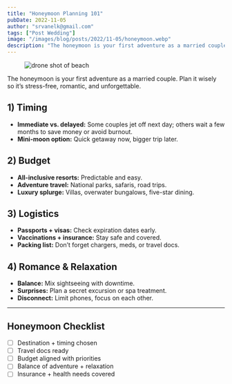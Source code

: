 ```yaml
---
title: "Honeymoon Planning 101"
pubDate: 2022-11-05
author: "srvanelk@gmail.com"
tags: ["Post Wedding"]
image: "/images/blog/posts/2022/11-05/honeymoon.webp"
description: "The honeymoon is your first adventure as a married couple. Plan it wisely so it’s stress-free, romantic, and unforgettable."
---
```


<figure>
  <img
    src="/images/blog/posts/2022/11-05/honeymoon.webp"
    alt="drone shot of beach"
  />
</figure>

The honeymoon is your first adventure as a married couple. Plan it wisely so it’s stress-free, romantic, and unforgettable.

## 1) Timing
- **Immediate vs. delayed:** Some couples jet off next day; others wait a few months to save money or avoid burnout.
- **Mini-moon option:** Quick getaway now, bigger trip later.

## 2) Budget
- **All-inclusive resorts:** Predictable and easy.
- **Adventure travel:** National parks, safaris, road trips.
- **Luxury splurge:** Villas, overwater bungalows, five-star dining.

## 3) Logistics
- **Passports + visas:** Check expiration dates early.
- **Vaccinations + insurance:** Stay safe and covered.
- **Packing list:** Don’t forget chargers, meds, or travel docs.

## 4) Romance & Relaxation
- **Balance:** Mix sightseeing with downtime.
- **Surprises:** Plan a secret excursion or spa treatment.
- **Disconnect:** Limit phones, focus on each other.

---

## Honeymoon Checklist
- [ ] Destination + timing chosen
- [ ] Travel docs ready
- [ ] Budget aligned with priorities
- [ ] Balance of adventure + relaxation
- [ ] Insurance + health needs covered
